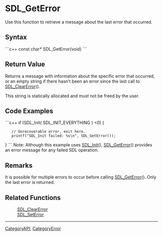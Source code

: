 <!-- pragma section-numbers off -->
<!-- pragma disable-camelcase -->

= SDL_GetError =
Use this function to retrieve a message about the last error that occurred.


== Syntax ==
```c++
const char* SDL_GetError(void)
```

== Return Value ==
Returns a message with information about the specific error that occurred, or an empty string if there hasn't been an error since the last call to [[SDL_ClearError]]().

This string is statically allocated and must not be freed by the user.

== Code Examples ==
```c++
if (SDL_Init( SDL_INIT_EVERYTHING ) <0) {
    // Unrecoverable error, exit here.
    printf("SDL_Init failed: %s\n", SDL_GetError());
}
```
Note: Although this example uses [[SDL_Init]](), [[SDL_GetError]]() provides an error message for any failed SDL operation.

== Remarks ==
It is possible for multiple errors to occur before calling [[SDL_GetError]]().  Only the last error is returned.

== Related Functions ==
:[[SDL_ClearError]]
:[[SDL_SetError]]

----
[[CategoryAPI]], [[CategoryError]]
